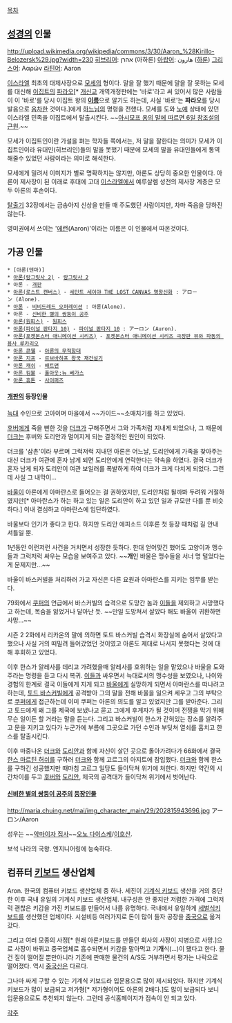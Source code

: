 [[목차]]
== [[성경]]의 인물 ==
http://upload.wikimedia.org/wikipedia/commons/3/30/Aaron_%28Kirillo-Belozersk%29.jpg?width=230
[[히브리어]]: אהרן (아하론)
[[아랍어]]: هارون‎ ([[하룬]])
[[그리스어]]: Ααρών
[[라틴어]]: Aaron

[[이스라엘]] 최초의 대제사장으로 [[모세]]의 형이다. 말을 잘 했기 때문에 말을 잘 못하는 모세를 대신해 [[이집트]]의 [[파라오]][* [[개신교]] 개역개정판에는 '바로'라고 써 있어서 많은 사람들이 이 '바로'를 당시 이집트 왕의 '''[[이름]]'''으로 알기도 하는데, 사실 '바로'는 '''파라오'''를 당시 발음으로 [[음차]]한 것이다.]에게 [[야훼|하느님]]의 명령을 전했다. 모세를 도와 [[노예]] 상태에 있던 이스라엘 민족을 이집트에서 탈출시킨다. ~~[http://cs.sungshin.ac.kr/~dkim/how-it-happened.html 아시모프 옹의 말에 따르면 6일 창조설의 근원].~~

모세가 이집트인이란 가설을 펴는 학자들 쪽에서는, 저 말을 잘한다는 의미가 모세가 이집트인이라 유대인(히브리인)들의 말을 못했기 때문에 모세의 말을 유대인들에게 통역해줄수 있었던 사람이라는 의미로 해석한다.

모세에게 밀려서 이미지가 별로 명확하지는 않지만, 아론도 상당히 중요한 인물이다. 아론이 제사장이 된 이래로 후대에 고대 [[이스라엘]]에서 예루살렘 성전의 제사장 계층은 모두 아론의 후손이다.

[[탈출기]] 32장에서는 금송아지 신상을 만들 때 주도했던 사람이지만, 차마 죽음을 당하진 않는다.

영미권에서 쓰이는 '[[에런]](Aaron)'이라는 이름은 이 인물에서 따온것이다.

== 가공 인물 ==
 * [아론(덴마)]
 * [[아론(랑그릿사 2)]] - [[랑그릿사 2]]
 * 아론 - [[개판(웹툰)|개판]]
 * [[아론(로스트 캔버스)]] - [[세인트 세이야 THE LOST CANVAS 명왕신화]] : アローン (Alone).
 * [[비비드레드 오퍼레이션#s-8.4|아론]] - [[비비드레드 오퍼레이션]] : 아론(Alone).
 * 아론 - [[신비한 별의 쌍둥이 공주]]
 * [[아론(원피스)]] - [[원피스(만화)|원피스]]
 * [[아론(파이널 판타지 10)]] - [[파이널 판타지 10]] : アーロン (Auron). 
 * [[아론(포켓몬스터 애니메이션 시리즈)]] - [[포켓몬스터 애니메이션 시리즈/극장판|포켓몬스터 애니메이션 시리즈 극장판 뮤와 파동의 용사 루카리오]]
 * [[아론 콘웰]] - [[아론의 무적함대]]
 * [[아론 지프]] - [[르브바하프 왕국 재건설기]]
 * [[아론 캐쉬]] - [[배트맨]]
 * [[아론 킴볼]] - [[폴아웃:뉴 베가스]]
 * [[파괴왕 휴톤|아론 휴톤]] - [[사이퍼즈]]

==== [[개판(웹툰)|개판]]의 등장인물 ====
[[늑대]] 수인으로 고아이며 마을에서 ~~가이드~~소매치기를 하고 있었다.

[[후버]]에게 죽을 뻔한 것을 [[더크]]가 구해주면서 그와 가족처럼 지내게 되었으나, 그 때문에 [[더크]]는 후버와 도리안과 멀어지게 되는 결정적인 원인이 되었다.

더크를 '삼촌'이라 부르며 그럭저럭 지내던 아론은 어느날, 도리안에게 가족을 찾아주는 대신 더크가 여관에 혼자 남게 되면 도리안에게 연락한다는 약속을 하였다. 결국 더크가 혼자 남게 되자 도리안이 여관 보일러를 폭발하게 하여 더크가 크게 다치게 되었다. 그런데 사실 그 내막이...

[[바울]]이 아론에게 아마란스로 들어오는 걸 권하였지만, 도리안처럼 될까봐 두려워 거절하였지만[* 아마란스가 하는 하고 있는 일은 도리안이 하고 있던 일과 규모만 다를 뿐 비슷하다.] 이내 결심하고 아마란스에 입단하였다.

바울보다 인기가 좋다고 한다. 하지만 도리안 에피소드 이후론 첫 등장 때처럼 길 안내 셔틀일 뿐.

1년동안 이런저런 사건을 거치면서 성장한 듯하다. 한대 얻어맞긴 했어도 고양이과 맹수들과 그럭저럭 싸우는 모습을 보여주고 있다. ~~'''개'''인 바울은 맹수들을 서너 명 털었다는 게 문제지만...~~

바울이 바스커빌을 처리하러 가고 자신은 다른 요원과 아마란스를 지키는 임무를 받는다.

79화에서 [[쿠퍼(개판)|쿠퍼]]의 언급에서 바스커빌의 습격으로 도망간 놈과 [[이들]]을 제외하고 사망했다고 하는데, 목숨을 잃었거나 달아난 듯. ~~만일 도망쳐서 살았다 해도 바울이 귀환하면 사망...~~

시즌 2 2화에서 리카온의 말에 의하면 토드 바스커빌 습격시 화장실에 숨어서 살았다고 했으나 사실 거의 떠밀려 들어갔었던 것이였고 아론도 제대로 나서지 못했다는 것에 대해 후회하고 있었다.

이후 한스가 알레사를 데리고 가려했을때 알레사를 호위하는 일을 맡았으나 바울을 도와주라는 명령을 듣고 다시 복귀. [[이들]]과 싸우면서 늑대로서의 맹수성을 보였으나, 나이와 경험의 한계로 결국 이들에게 지게 되고 [[바울]]에게 실망하게 되면서 아마란스를 떠나려고 하는데, [[토드 바스커빌]]에게 공격받아 그의 말을 전해 바울을 일으켜 세우고 그의 부탁으로 [[쿠퍼]]에게 접근하는데 이미 쿠퍼는 아론의 의도를 알고 있었지만 그를 받아준다. 그리고 토드에게 왜 그를 제국에 보냈나고 묻고 그에게 후계자가 될 것이며 전쟁을 막기 위해 무슨 일이든 할 거라는 말을 듣는다. 그리고 바스커빌이 한스가 갇혀있는 장소를 알려주고 문을 지키고 있다가 누군가에 부름에 그곳으로 가던 수인과 부딪쳐 열쇠를 훔치고 한스를 탈출시킨다.

이후 마중나온 [[더크]]와 [[도리안]]과 함께 자신이 살던 곳으로 돌아가려다가 66화에서 결국 [[한스 마르틴 허쉬]]를 구하러 [[더크]]와 함께 고르그의 아지트에 잠입했다. [[더크]]와 함께 한스를 구하긴 성공했지만 때마침 고르그 일당도 들이닥쳐 위기에 처한다. 하지만 약간의 시간차이를 두고 [[후버]]와 [[도리안]], 제국의 공격대가 들이닥쳐 위기에서 벗어난다.

==== [[신비한 별의 쌍둥이 공주]]의 [[신비한 별의 쌍둥이 공주/등장인물|등장인물]] ====
http://maria.chuing.net/mai/img_character_main/29/202815943696.jpg
アーロン/Aaron

성우는 ~~[[세바스찬 미카엘리스|악마이자 집사]]~~[[오노 다이스케]]/[[이호산]].

보석 나라의 국왕. 엔지니어링에 능숙하다.

== 컴퓨터 [[키보드]] 생산업체 ==
Aron. 한국의 컴퓨터 키보드 생산업체 중 하나. 세진이 [[기계식 키보드]] 생산을 거의 중단한 이후 국내 유일의 기계식 키보드 생산업체. 내구성은 안 좋지만 저렴한 가격에 그럭저럭 괜찮은 키감을 가진 키보드를 만들어서 나름 유명하다. 국내에서 유일하게 [[세벌식]]키보드를 생산했던 업체이다. 시설비등 여러가지로 돈이 많이 들자 공장을 [[중국]]으로 옮겨갔다.
 
그리고 여러 모종의 사정[* 원래 아론키보드를 만들던 회사의 사장이 지병으로 사망.]으로 사장이 바뀌고 중국업체로 흡수되면서 키감을 말아먹고 기'''개'''식(...)이 됐다고 한다. 물건 질이 떨어질 뿐만아니라 기존에 판매한 물건의 A/S도 거부하면서 평가는 나락으로 떨어졌다. 역시 [[중국산]]은 다르다.

그나마 싸게 구할 수 있는 기계식 키보드라 입문용으로 많이 제시되었다. 하지만 기계식 키보드가 많이 보급되고 저가형[* 저가형이어도 아론의 2배다.]도 많이 보급되다 보니 입문용으로도 추천되지 않는다. 그런데 공식홈페이지가 접속이 안 되고 있다.

[[각주]]
